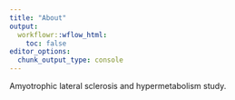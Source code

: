 ```yaml
---
title: "About"
output:
  workflowr::wflow_html:
    toc: false
editor_options:
  chunk_output_type: console
---
```


Amyotrophic lateral sclerosis and hypermetabolism study.

